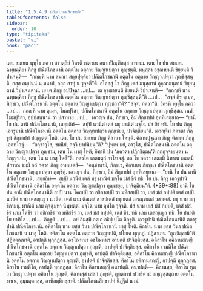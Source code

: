 ```yaml
---
title: "1.5.4.9 ปณีตโภชนสิกฺขาปท"
tableOfContents: false
sidebar:
  order: 10
type: "tipitaka"
basket: "vi"
book: "paci"
---
```



<DynamicBreadcrumb />

<Division number="257" book="paci">

<Paragraph number="824" book="paci">
เตน สมเยน พุทฺโธ ภควา สาวตฺถิยํ วิหรติ เชตวเน อนาถปิณฺฑิกสฺส อาราเม. เตน โข ปน สมเยน ฉพฺพคฺคิยา ภิกฺขู ปณีตโภชนานิ อตฺตโน อตฺถาย วิญฺญาเปตฺวา ภุญฺชนฺติ. มนุสฺสา อุชฺฌายนฺติ ขิยฺยนฺติ วิปาเจนฺติ—  “กถญฺหิ นาม สมณา สกฺยปุตฺติยา ปณีตโภชนานิ อตฺตโน อตฺถาย วิญฺญาเปตฺวา ภุญฺชิสฺสนฺติ. กสฺส สมฺปนฺนํ น มนาปํ, กสฺส สาทุํ น รุจฺจตี”ติ.
</Paragraph>

<Paragraph number="825" book="paci">
อโสฺสสุํ โข ภิกฺขู เตสํ มนุสฺสานํ อุชฺฌายนฺตานํ ขิยฺยนฺตานํ วิปาเจนฺตานํ. เย เต ภิกฺขู อปฺปิจฺฉา …เป…  เต อุชฺฌายนฺติ ขิยฺยนฺติ วิปาเจนฺติ—  “กถญฺหิ นาม ฉพฺพคฺคิยา ภิกฺขู ปณีตโภชนานิ อตฺตโน อตฺถาย วิญฺญาเปตฺวา ภุญฺชิสฺสนฺตี”ติ …เป…  “สจฺจํ กิร ตุเมฺห, ภิกฺขเว, ปณีตโภชนานิ อตฺตโน อตฺถาย วิญฺญาเปตฺวา ภุญฺชถา”ติ? “สจฺจํ, ภควา”ติ. วิครหิ พุทฺโธ ภควา …เป…  กถญฺหิ นาม ตุเมฺห, โมฆปุริสา, ปณีตโภชนานิ อตฺตโน อตฺถาย วิญฺญาเปตฺวา ภุญฺชิสฺสถ. เนตํ, โมฆปุริสา, อปฺปสนฺนานํ วา ปสาทาย …เป…  เอวญฺจ ปน, ภิกฺขเว, อิมํ สิกฺขาปทํ อุทฺทิเสยฺยาถ—
</Paragraph>

<Paragraph number="826" book="paci">
<Emphasis>“ยานิ โข ปน ตานิ ปณีตโภชนานิ, เสยฺยถิทํ—  สปฺปิ นวนีตํ เตลํ มธุ ผาณิตํ มจฺโฉ มํสํ ขีรํ ทธิ. โย ปน ภิกฺขุ เอวรูปานิ ปณีตโภชนานิ อตฺตโน อตฺถาย วิญฺญาเปตฺวา ภุญฺเชยฺย, ปาจิตฺติยนฺ”</Emphasis>ติ.
</Paragraph>

<Paragraph number="827" book="paci">
เอวญฺจิทํ ภควตา ภิกฺขูนํ สิกฺขาปทํ ปญฺญตฺตํ โหติ.
</Paragraph>

</Division>
<Division number="258" book="paci">

<Paragraph number="828" book="paci">
เตน โข ปน สมเยน ภิกฺขู คิลานา โหนฺติ. คิลานปุจฺฉกา ภิกฺขู คิลาเน ภิกฺขู เอตทโวจุํ—  “กจฺจาวุโส, ขมนียํ, กจฺจิ ยาปนียนฺ”ติ? “ปุพฺเพ มยํ, อาวุโส, ปณีตโภชนานิ อตฺตโน อตฺถาย วิญฺญาเปตฺวา ภุญฺชาม, เตน โน ผาสุ โหติ; อิทานิ ปน ‘ภควตา ปฏิกฺขิตฺตนฺ’ติ กุกฺกุจฺจายนฺตา น วิญฺญาเปม, เตน โน น ผาสุ โหตี”ติ. ภควโต เอตมตฺถํ อาโรเจสุํ. อถ โข ภควา เอตสฺมึ นิทาเน เอตสฺมึ ปกรเณ ธมฺมึ กถํ กตฺวา ภิกฺขู อามนฺเตสิ—  “อนุชานามิ, ภิกฺขเว, คิลาเนน ภิกฺขุนา ปณีตโภชนานิ อตฺตโน อตฺถาย วิญฺญาเปตฺวา ภุญฺชิตุํ. เอวญฺจ ปน, ภิกฺขเว, อิมํ สิกฺขาปทํ อุทฺทิเสยฺยาถ—
</Paragraph>

</Division>
<Division number="259" book="paci">

<Paragraph number="829" book="paci">
<Emphasis>“ยานิ โข ปน ตานิ ปณีตโภชนานิ, เสยฺยถิทํ—  สปฺปิ นวนีตํ เตลํ มธุ ผาณิตํ มจฺโฉ มํสํ ขีรํ ทธิ. โย ปน ภิกฺขุ เอวรูปานิ ปณีตโภชนานิ อคิลาโน อตฺตโน อตฺถาย วิญฺญาเปตฺวา ภุญฺเชยฺย, ปาจิตฺติยนฺ”</Emphasis>ติ. (*39*:<Emphasis>88</Emphasis>)
</Paragraph>

</Division>
<Division number="260" book="paci">

<Paragraph number="830" book="paci">
<Emphasis>ยานิ โข ปน ตานิ ปณีตโภชนานี</Emphasis>ติ <Emphasis>สปฺปิ</Emphasis> นาม โคสปฺปิ วา อชิกาสปฺปิ วา มหึสสปฺปิ วา, เยสํ มํสํ กปฺปติ เตสํ สปฺปิ.
</Paragraph>

<Paragraph number="831" book="paci">
<Emphasis>นวนีตํ</Emphasis> นาม เตสญฺเญว นวนีตํ.
</Paragraph>

<Paragraph number="832" book="paci">
<Emphasis>เตลํ</Emphasis> นาม ติลเตลํ สาสปเตลํ มธุกเตลํ เอรณฺฑเตลํ วสาเตลํ.
</Paragraph>

<Paragraph number="833" book="paci">
<Emphasis>มธุ</Emphasis> นาม มกฺขิกามธุ.
</Paragraph>

<Paragraph number="834" book="paci">
<Emphasis>ผาณิตํ</Emphasis> นาม อุจฺฉุมฺหา นิพฺพตฺตํ.
</Paragraph>

<Paragraph number="835" book="paci">
<Emphasis>มจฺโฉ</Emphasis> นาม อุทโก วุจฺจติ.
</Paragraph>

<Paragraph number="836" book="paci">
<Emphasis>มํสํ</Emphasis> นาม เยสํ มํสํ กปฺปติ, เตสํ มํสํ.
</Paragraph>

<Paragraph number="837" book="paci">
<Emphasis>ขีรํ</Emphasis> นาม โคขีรํ วา อชิกาขีรํ วา มหึสขีรํ วา, เยสํ มํสํ กปฺปติ, เตสํ ขีรํ.
</Paragraph>

<Paragraph number="838" book="paci">
<Emphasis>ทธิ</Emphasis> นาม เตสญฺเญว ทธิ.
</Paragraph>

<Paragraph number="839" book="paci">
<Emphasis>โย ปนา</Emphasis>ติ โย ยาทิโส …เป…  <Emphasis>ภิกฺขู</Emphasis>ติ …เป…  อยํ อิมสฺมึ อตฺเถ อธิปฺเปโต ภิกฺขูติ.
</Paragraph>

<Paragraph number="840" book="paci">
<Emphasis>เอวรูปานิ ปณีตโภชนานี</Emphasis>ติ ตถารูปานิ ปณีตโภชนานิ.
</Paragraph>

<Paragraph number="841" book="paci">
<Emphasis>อคิลาโน</Emphasis> นาม ยสฺส วินา ปณีตโภชนานิ ผาสุ โหติ.
</Paragraph>

<Paragraph number="842" book="paci">
<Emphasis>คิลาโน</Emphasis> นาม ยสฺส วินา ปณีตโภชนานิ น ผาสุ โหติ.
</Paragraph>

<Paragraph number="843" book="paci">
อคิลาโน อตฺตโน อตฺถาย วิญฺญาเปติ, ปโยเค ทุกฺกฏํ. ปฏิลาเภน “ภุญฺชิสฺสามี”ติ ปฏิคฺคณฺหาติ, อาปตฺติ ทุกฺกฏสฺส. อชฺโฌหาเร อชฺโฌหาเร อาปตฺติ ปาจิตฺติยสฺส.
</Paragraph>

</Division>
<Division number="261" book="paci">

<Paragraph number="844" book="paci">
อคิลาโน อคิลานสญฺญี ปณีตโภชนานิ อตฺตโน อตฺถาย วิญฺญาเปตฺวา ภุญฺชติ, อาปตฺติ ปาจิตฺติยสฺส. อคิลาโน เวมติโก ปณีตโภชนานิ อตฺตโน อตฺถาย วิญฺญาเปตฺวา ภุญฺชติ, อาปตฺติ ปาจิตฺติยสฺส. อคิลาโน คิลานสญฺญี ปณีตโภชนานิ อตฺตโน อตฺถาย วิญฺญาเปตฺวา ภุญฺชติ, อาปตฺติ ปาจิตฺติยสฺส.
</Paragraph>

<Paragraph number="845" book="paci">
คิลาโน อคิลานสญฺญี, อาปตฺติ ทุกฺกฏสฺส. คิลาโน เวมติโก, อาปตฺติ ทุกฺกฏสฺส. คิลาโน คิลานสญฺญี อนาปตฺติ.
</Paragraph>

</Division>
<Division number="262" book="paci">

<Paragraph number="846" book="paci">
อนาปตฺติ—  คิลานสฺส, คิลาโน หุตฺวา วิญฺญาเปตฺวา อคิลาโน ภุญฺชติ, คิลานสฺส เสสกํ ภุญฺชติ, ญาตกานํ ปวาริตานํ อญฺญสฺสตฺถาย อตฺตโน ธเนน, อุมฺมตฺตกสฺส, อาทิกมฺมิกสฺสาติ.

</Paragraph>
</Division>

<Paragraph number="847" type="center" book="paci">
ปณีตโภชนสิกฺขาปทํ นิฏฺฐิตํ นวมํ.
</Paragraph>